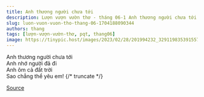 ```yaml
---
title: Anh thương người chưa tới
description: Lượn vượn vườn thơ - tháng 06-1 Anh thương người chưa tới Anh nhớ người đã đi
slug: luon-vuon-vuon-tho-thang-06-1704188090344
authors: thang
tags: [lượn-vượn-vườn-thơ, pqt, thang06]
image: https://tinypic.host/images/2023/02/28/201994232_329119835391557_3150195451611812989_n.th.jpg
---
```


Anh thương người chưa tới\
Anh nhớ người đã đi\
Anh ôm cả đất trời\
Sao chẳng thể yêu em!
{/* truncate */}


[Source](https://www.facebook.com/ape.poem/posts/pfbid021yTFjHA9bJxXWZEC96andkdPJakJvPLDy9fcg7poRnAkAY91mkW5qFKPqmmVVh5Ml)
